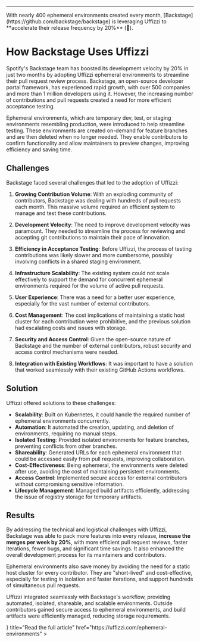 
<br />
<BackstageIcon />

---

<Callout type="info" emoji="🚀">
    With nearly 400 ephemeral environments created every month, [Backstage](https://github.com/backstage/backstage) is leveraging Uffizzi to **accelerate their 
    release frequency by 20%** (🤯).
</Callout>
<br />

# How Backstage Uses Uffizzi 

Spotify's Backstage team has boosted its development velocity by 20% in just two months by adopting Uffizzi ephemeral environments to streamline their pull request review process. Backstage, an open-source developer portal framework, has experienced rapid growth, with over 500 companies and more than 1 million developers using it. However, the increasing number of contributions and pull requests created a need for more efficient acceptance testing.

Ephemeral environments, which are temporary dev, test, or staging environments resembling production, were introduced to help streamline testing. These environments are created on-demand for feature branches and are then deleted when no longer needed. They enable contributors to confirm functionality and allow maintainers to preview changes, improving efficiency and saving time.

## Challenges

Backstage faced several challenges that led to the adoption of Uffizzi:

1. **Growing Contribution Volume**: With an exploding community of contributors, Backstage was dealing with hundreds of pull requests each month. This massive volume required an efficient system to manage and test these contributions.

2. **Development Velocity**: The need to improve development velocity was paramount. They needed to streamline the process for reviewing and accepting git contributions to maintain their pace of innovation.

3. **Efficiency in Acceptance Testing**: Before Uffizzi, the process of testing contributions was likely slower and more cumbersome, possibly involving conflicts in a shared staging environment.

4. **Infrastructure Scalability**: The existing system could not scale effectively to support the demand for concurrent ephemeral environments required for the volume of active pull requests.

5. **User Experience**: There was a need for a better user experience, especially for the vast number of external contributors.

6. **Cost Management**: The cost implications of maintaining a static host cluster for each contribution were prohibitive, and the previous solution had escalating costs and issues with storage.

7. **Security and Access Control**: Given the open-source nature of Backstage and the number of external contributors, robust security and access control mechanisms were needed.

8. **Integration with Existing Workflows**: It was important to have a solution that worked seamlessly with their existing GitHub Actions workflows.


## Solution

Uffizzi offered solutions to these challenges:

- **Scalability**: Built on Kubernetes, it could handle the required number of ephemeral environments concurrently.
- **Automation**: It automated the creation, updating, and deletion of environments, requiring no manual steps.
- **Isolated Testing**: Provided isolated environments for feature branches, preventing conflicts from other branches.
- **Shareability**: Generated URLs for each ephemeral environment that could be accessed easily from pull requests, improving collaboration.
- **Cost-Effectiveness**: Being ephemeral, the environments were deleted after use, avoiding the cost of maintaining persistent environments.
- **Access Control**: Implemented secure access for external contributors without compromising sensitive information.
- **Lifecycle Management**: Managed build artifacts efficiently, addressing the issue of registry storage for temporary artifacts.

## Results

By addressing the technical and logistical challenges with Uffizzi, Backstage was able to pack more features into every release, **increase the merges per week by 20%**, with more efficient pull request reviews, faster iterations, fewer bugs, and significant time savings. It also enhanced the overall development process for its maintainers and contributors.

Ephemeral environments also save money by avoiding the need for a static host cluster for every contributor. They are "short-lived" and cost-effective, especially for testing in isolation and faster iterations, and support hundreds of simultaneous pull requests.

Uffizzi integrated seamlessly with Backstage's workflow, providing automated, isolated, shareable, and scalable environments. Outside contributors gained secure access to ephemeral environments, and build artifacts were efficiently managed, reducing storage requirements.

<Cards num={2}>
  <Cards.Card
    arrow
    icon={<Books />}
    title="Read the full article"
    href="https://uffizzi.com/ephemeral-environments"
  >
  </Cards.Card>
</Cards>